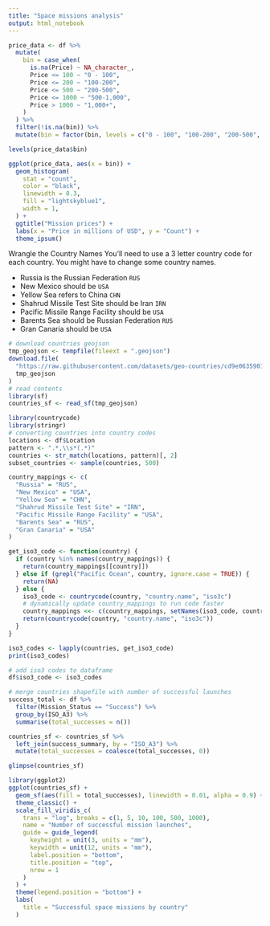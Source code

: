 ```yaml
---
title: "Space missions analysis"
output: html_notebook
---
```


```r
price_data <- df %>%
  mutate(
    bin = case_when(
      is.na(Price) ~ NA_character_,
      Price <= 100 ~ "0 - 100",
      Price <= 200 ~ "100-200",
      Price <= 500 ~ "200-500",
      Price <= 1000 ~ "500-1,000",
      Price > 1000 ~ "1,000+",
    )
  ) %>%
  filter(!is.na(bin)) %>%
  mutate(bin = factor(bin, levels = c("0 - 100", "100-200", "200-500", "500-1,000", "1,000+")))

levels(price_data$bin)

ggplot(price_data, aes(x = bin)) +
  geom_histogram(
    stat = "count",
    color = "black",
    linewidth = 0.3,
    fill = "lightskyblue1",
    width = 1,
  ) +
  ggtitle("Mission prices") +
  labs(x = "Price in millions of USD", y = "Count") +
  theme_ipsum()
```
Wrangle the Country Names
You'll need to use a 3 letter country code for each country. You might have to change some country names.

* Russia is the Russian Federation `RUS`
* New Mexico should be `USA`
* Yellow Sea refers to China `CHN`
* Shahrud Missile Test Site should be Iran `IRN`
* Pacific Missile Range Facility should be `USA`
* Barents Sea should be Russian Federation `RUS`
* Gran Canaria should be `USA`

```r
# download countries geojson
tmp_geojson <- tempfile(fileext = ".geojson")
download.file(
  "https://raw.githubusercontent.com/datasets/geo-countries/cd9e0635901eac20294a57ee3b3ce0684d5e3f1a/data/countries.geojson",
  tmp_geojson
)
# read contents
library(sf)
countries_sf <- read_sf(tmp_geojson)
```

```r
library(countrycode)
library(stringr)
# converting countries into country codes
locations <- df$Location
pattern <- ".*,\\s*(.*)"
countries <- str_match(locations, pattern)[, 2]
subset_countries <- sample(countries, 500)

country_mappings <- c(
  "Russia" = "RUS",
  "New Mexico" = "USA",
  "Yellow Sea" = "CHN",
  "Shahrud Missile Test Site" = "IRN",
  "Pacific Missile Range Facility" = "USA",
  "Barents Sea" = "RUS",
  "Gran Canaria" = "USA"
)

get_iso3_code <- function(country) {
  if (country %in% names(country_mappings)) {
    return(country_mappings[[country]])
  } else if (grepl("Pacific Ocean", country, ignore.case = TRUE)) {
    return(NA)
  } else {
    iso3_code <- countrycode(country, "country.name", "iso3c")
    # dynamically update country_mappings to run code faster
    country_mappings <<- c(country_mappings, setNames(iso3_code, country))
    return(countrycode(country, "country.name", "iso3c"))
  }
}

iso3_codes <- lapply(countries, get_iso3_code)
print(iso3_codes)
```

```r
# add iso3 codes to dataframe
df$iso3_code <- iso3_codes
```

```r
# merge countries shapefile with number of successful launches
success_total <- df %>%
  filter(Mission_Status == "Success") %>%
  group_by(ISO_A3) %>%
  summarise(total_successes = n())

countries_sf <- countries_sf %>%
  left_join(success_summary, by = "ISO_A3") %>%
  mutate(total_successes = coalesce(total_successes, 0))

glimpse(countries_sf)
```

```r
library(ggplot2)
ggplot(countries_sf) +
  geom_sf(aes(fill = total_successes), linewidth = 0.01, alpha = 0.9) +
  theme_classic() +
  scale_fill_viridis_c(
    trans = "log", breaks = c(1, 5, 10, 100, 500, 1000),
    name = "Number of successful mission launches",
    guide = guide_legend(
      keyheight = unit(3, units = "mm"),
      keywidth = unit(12, units = "mm"),
      label.position = "bottom",
      title.position = "top",
      nrow = 1
    )
  ) +
  theme(legend.position = "bottom") +
  labs(
    title = "Successful space missions by country"
  )
```
